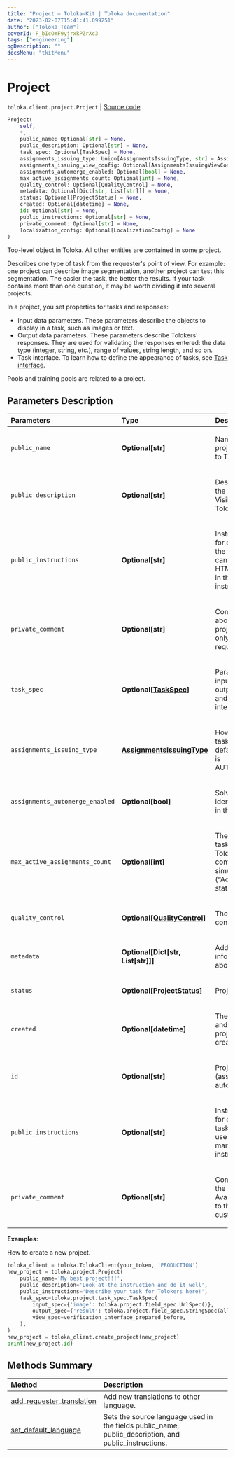 ```yaml
---
title: "Project — Toloka-Kit | Toloka documentation"
date: "2023-02-07T15:41:41.099251"
author: ["Toloka Team"]
coverId: F_bIcOYF9yjrxkPZrXc3
tags: ["engineering"]
ogDescription: ""
docsMenu: "tkitMenu"
---
```


# Project
`toloka.client.project.Project` | [Source code](https://github.com/Toloka/toloka-kit/blob/v1.1.3/src/client/project/__init__.py#L63)

```python
Project(
    self,
    *,
    public_name: Optional[str] = None,
    public_description: Optional[str] = None,
    task_spec: Optional[TaskSpec] = None,
    assignments_issuing_type: Union[AssignmentsIssuingType, str] = AssignmentsIssuingType.AUTOMATED,
    assignments_issuing_view_config: Optional[AssignmentsIssuingViewConfig] = None,
    assignments_automerge_enabled: Optional[bool] = None,
    max_active_assignments_count: Optional[int] = None,
    quality_control: Optional[QualityControl] = None,
    metadata: Optional[Dict[str, List[str]]] = None,
    status: Optional[ProjectStatus] = None,
    created: Optional[datetime] = None,
    id: Optional[str] = None,
    public_instructions: Optional[str] = None,
    private_comment: Optional[str] = None,
    localization_config: Optional[LocalizationConfig] = None
)
```

Top-level object in Toloka. All other entities are contained in some project.

Describes one type of task from the requester's point of view. For example: one project can describe image segmentation,
another project can test this segmentation. The easier the task, the better the results. If your task contains more
than one question, it may be worth dividing it into several projects.

In a project, you set properties for tasks and responses:
* Input data parameters. These parameters describe the objects to display in a task, such as images or text.
* Output data parameters. These parameters describe Tolokers' responses. They are used for validating the
    responses entered: the data type (integer, string, etc.), range of values, string length, and so on.
* Task interface. To learn how to define the appearance of tasks, see [Task interface](https://toloka.ai/en/docs/en/guide/concepts/spec).

Pools and training pools are related to a project.

## Parameters Description

| Parameters | Type | Description |
| :----------| :----| :-----------|
`public_name`|**Optional\[str\]**|<p>Name of the project. Visible to Tolokers.</p>
`public_description`|**Optional\[str\]**|<p>Description of the project. Visible to Tolokers.</p>
`public_instructions`|**Optional\[str\]**|<p>Instructions for completing the task. You can use any HTML markup in the instructions.</p>
`private_comment`|**Optional\[str\]**|<p>Comments about the project. Visible only to the requester.</p>
`task_spec`|**Optional\[[TaskSpec](/docs-new/toloka-kit/reference/toloka.client.project.task_spec.TaskSpec)\]**|<p>Parameters for input and output data and the task interface.</p>
`assignments_issuing_type`|**[AssignmentsIssuingType](/docs-new/toloka-kit/reference/toloka.client.project.Project.AssignmentsIssuingType)**|<p>How to assign tasks. The default value is AUTOMATED.</p>
`assignments_automerge_enabled`|**Optional\[bool\]**|<p>Solve merging identical tasks in the project.</p>
`max_active_assignments_count`|**Optional\[int\]**|<p>The number of task suites a Toloker can complete simultaneously (“Active” status)</p>
`quality_control`|**Optional\[[QualityControl](/docs-new/toloka-kit/reference/toloka.client.quality_control.QualityControl)\]**|<p>The quality control rule.</p>
`metadata`|**Optional\[Dict\[str, List\[str\]\]\]**|<p>Additional information about project.</p>
`status`|**Optional\[[ProjectStatus](/docs-new/toloka-kit/reference/toloka.client.project.Project.ProjectStatus)\]**|<p>Project status.</p>
`created`|**Optional\[datetime\]**|<p>The UTC date and time the project was created.</p>
`id`|**Optional\[str\]**|<p>Project ID (assigned automatically).</p>
`public_instructions`|**Optional\[str\]**|<p>Instructions for completing tasks. You can use any HTML markup in the instructions.</p>
`private_comment`|**Optional\[str\]**|<p>Comment on the project. Available only to the customer.</p>

**Examples:**

How to create a new project.

```python
toloka_client = toloka.TolokaClient(your_token, 'PRODUCTION')
new_project = toloka.project.Project(
    public_name='My best project!!!',
    public_description='Look at the instruction and do it well',
    public_instructions='Describe your task for Tolokers here!',
    task_spec=toloka.project.task_spec.TaskSpec(
        input_spec={'image': toloka.project.field_spec.UrlSpec()},
        output_spec={'result': toloka.project.field_spec.StringSpec(allowed_values=['OK', 'BAD'])},
        view_spec=verification_interface_prepared_before,
    ),
)
new_project = toloka_client.create_project(new_project)
print(new_project.id)
```
## Methods Summary

| Method | Description |
| :------| :-----------|
[add_requester_translation](/docs-new/toloka-kit/reference/toloka.client.project.Project.add_requester_translation)| Add new translations to other language.
[set_default_language](/docs-new/toloka-kit/reference/toloka.client.project.Project.set_default_language)| Sets the source language used in the fields public_name, public_description, and public_instructions.
